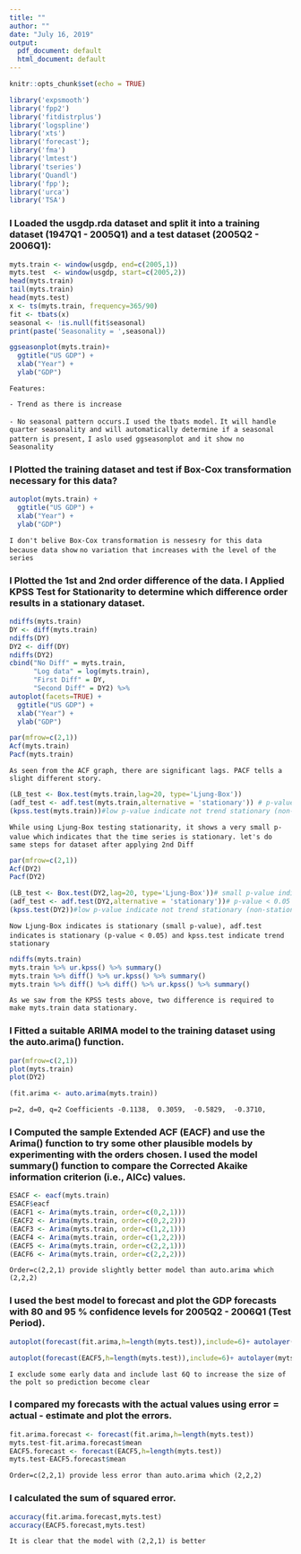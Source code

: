 ```yaml
---  
title: ""
author: ""
date: "July 16, 2019"
output:
  pdf_document: default
  html_document: default
--- 
```

 
```r
knitr::opts_chunk$set(echo = TRUE)
```
 
   

```r
library('expsmooth')
library('fpp2')
library('fitdistrplus')
library('logspline')
library('xts')
library('forecast');
library('fma')
library('lmtest')
library('tseries')
library('Quandl')
library('fpp');
library('urca')
library('TSA')

``` 
 
### I Loaded the usgdp.rda dataset and split it into a training dataset (1947Q1 - 2005Q1) and a test dataset (2005Q2 - 2006Q1):

```r

myts.train <- window(usgdp, end=c(2005,1))
myts.test  <- window(usgdp, start=c(2005,2))
head(myts.train)
tail(myts.train)
head(myts.test)
x <- ts(myts.train, frequency=365/90)
fit <- tbats(x)
seasonal <- !is.null(fit$seasonal)
print(paste('Seasonality = ',seasonal))

```
```r
ggseasonplot(myts.train)+
  ggtitle("US GDP") +
  xlab("Year") +
  ylab("GDP")
```

`Features:`

  `- Trend as there is increase`
  
  `- No seasonal pattern occurs.I used the tbats model.` 
  `   It will handle quarter seasonality and will automatically determine if a seasonal pattern is present, `
  `   I aslo used ggseasonplot and it show no Seasonality`
  
### I Plotted the training dataset and test if Box-Cox transformation necessary for this data?
```r
autoplot(myts.train) +
  ggtitle("US GDP") +
  xlab("Year") +
  ylab("GDP")

```
`I don't belive Box-Cox transformation is nessesry for this data because data show `
`no variation that increases with the level of the series`


### I Plotted the 1st and 2nd order difference of the data. I Applied KPSS Test for Stationarity to determine which difference order results in a stationary dataset.


```r
ndiffs(myts.train)
DY <- diff(myts.train)
ndiffs(DY)
DY2 <- diff(DY)
ndiffs(DY2)
cbind("No Diff" = myts.train,
      "Log data" = log(myts.train),
      "First Diff" = DY,
      "Second Diff" = DY2) %>%
autoplot(facets=TRUE) +
  ggtitle("US GDP") +
  xlab("Year") +
  ylab("GDP")


```
```r
par(mfrow=c(2,1))
Acf(myts.train)
Pacf(myts.train)
```
`As seen from the ACF graph, there are significant lags. PACF tells a slight different story.`
```r
(LB_test <- Box.test(myts.train,lag=20, type='Ljung-Box'))
(adf_test <- adf.test(myts.train,alternative = 'stationary')) # p-value < 0.05 indicates the TS is stationary
(kpss.test(myts.train))#low p-value indicate not trend stationary (non-stationary)
```
`While using Ljung-Box testing stationarity, it shows a very small p-value which `
`indicates that the time series is stationary. let's do same steps for dataset after applying 2nd Diff`
```r
par(mfrow=c(2,1))
Acf(DY2)
Pacf(DY2)

```
```r
(LB_test <- Box.test(DY2,lag=20, type='Ljung-Box'))# small p-value indicates is stationary
(adf_test <- adf.test(DY2,alternative = 'stationary'))# p-value < 0.05 indicates the TS is stationary
(kpss.test(DY2))#low p-value indicate not trend stationary (non-stationary)

```
`Now Ljung-Box indicates is stationary (small p-value), adf.test  indicates `
`is stationary (p-value < 0.05) and kpss.test indicate trend stationary `

```r
ndiffs(myts.train)
myts.train %>% ur.kpss() %>% summary()
myts.train %>% diff() %>% ur.kpss() %>% summary()
myts.train %>% diff() %>% diff() %>% ur.kpss() %>% summary()

```

`As we saw from the KPSS tests above, two difference is required to make myts.train data stationary.`

### I Fitted a suitable ARIMA model to the training dataset using the auto.arima() function.

```r
par(mfrow=c(2,1))
plot(myts.train)
plot(DY2)

```

```r
(fit.arima <- auto.arima(myts.train))
```

`p=2, d=0, q=2 Coefficients -0.1138,  0.3059,  -0.5829,  -0.3710,`


### I Computed the sample Extended ACF (EACF) and use the Arima() function to try some other plausible models by experimenting with the orders chosen. I used the model summary() function to compare the Corrected Akaike information criterion (i.e., AICc) values.

```r

ESACF <- eacf(myts.train)
ESACF$eacf
(EACF1 <- Arima(myts.train, order=c(0,2,1)))
(EACF2 <- Arima(myts.train, order=c(0,2,2)))
(EACF3 <- Arima(myts.train, order=c(1,2,1)))
(EACF4 <- Arima(myts.train, order=c(1,2,2)))
(EACF5 <- Arima(myts.train, order=c(2,2,1)))
(EACF6 <- Arima(myts.train, order=c(2,2,2)))
```
`Order=c(2,2,1) provide slightly better model than auto.arima which (2,2,2)`
 

### I used the best model to forecast and plot the GDP forecasts with 80 and 95 % confidence levels for 2005Q2 - 2006Q1 (Test Period).
 
```r

autoplot(forecast(fit.arima,h=length(myts.test)),include=6)+ autolayer(myts.test)

```
```r

autoplot(forecast(EACF5,h=length(myts.test)),include=6)+ autolayer(myts.test)

```
`I exclude some early data and include last 6Q to increase the size of the polt so prediction become clear`

### I compared my forecasts with the actual values using error = actual - estimate and plot the errors.

```r
fit.arima.forecast <- forecast(fit.arima,h=length(myts.test))
myts.test-fit.arima.forecast$mean
EACF5.forecast <- forecast(EACF5,h=length(myts.test))
myts.test-EACF5.forecast$mean

```
`Order=c(2,2,1) provide less error than auto.arima which (2,2,2)`

### I calculated the sum of squared error.

```r
accuracy(fit.arima.forecast,myts.test)
accuracy(EACF5.forecast,myts.test)
```
`It is clear that the model with (2,2,1) is better`
